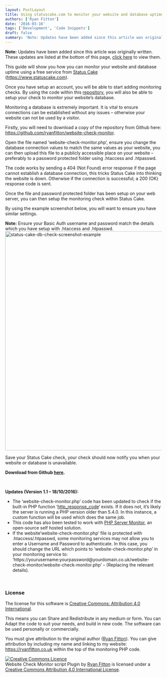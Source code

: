 ```yaml
---
layout: PostLayout
title: Using statuscake.com to monitor your website and database uptime
authors: ['Ryan Fitton']
date: '2016-03-16'
tags: ['Development', 'Code Snippets']
draft: false
summary: 'Note: Updates have been added since this article was originally written. These updates are listed at the bottom of this page, click here to view them. This guide will show you how you can monitor your website and database uptime using a free service from&nbsp;Status Cake (https://www.statuscake.com). Once you have setup an account, you will [&amp;hellip;]'
---
```


<p><strong>Note:</strong> Updates have been added since this article was originally written. These updates are listed at the bottom of this page, <a href="#article-updates">click here</a> to view them.</p>
<p>This guide will show you how you can monitor your website and database uptime using a free service from <a href="https://www.statuscake.com">Status Cake</a> (<a href="https://www.statuscake.com">https://www.statuscake.com</a>).</p>
<p>Once you have setup an account, you will be able to start adding monitoring checks. By using the code within this <a href="https://github.com/ryanfitton/website-check-monitor">repository</a>, you will also be able to setup your check to monitor your website&#8217;s database.</p>
<p>Monitoring a database is extremely important. It is vital to ensure connections can be established without any issues &#8211; otherwise your website can not be used by a visitor.</p>
<p>Firstly, you will need to download a copy of the repository from Github here: <a href="https://github.com/ryanfitton/website-check-monitor">https://github.com/ryanfitton/website-check-monitor</a>.</p>
<p>Open the file named &#8216;website-check-monitor.php&#8217;, ensure you change the database connection values to match the same values as your website, you can then upload this file to a publicly accessible place on your website &#8211; preferably to a password protected folder using .htaccess and .htpasswd.</p>
<p>The code works by sending a 404 (Not Found) error response if the page cannot establish a database connection, this tricks Status Cake into thinking the website is down. Otherwise if the connection is successful; a 200 (OK) response code is sent.</p>
<p>Once the file and password protected folder has been setup on your web server, you can then setup the monitoring check within Status Cake.</p>
<p>By using the example screenshot below, you will want to ensure you have similar settings.</p>
<p><strong>Note:</strong> Ensure your Basic Auth username and password match the details which you have setup with .htaccess and .htpasswd.<br />
<a href="https://ryanfitton.co.uk/wp-content/uploads/2016/02/status-cake-db-check-screenshot-example.png" rel="attachment wp-att-376"><img loading="lazy" class="alignnone size-large wp-image-376" src="https://ryanfitton.co.uk/wp-content/uploads/2016/02/status-cake-db-check-screenshot-example-1024x704.png" alt="status-cake-db-check-screenshot-example" width="1024" height="704" srcset="https://ryanfitton.co.uk/blog/wp-content/uploads/2016/02/status-cake-db-check-screenshot-example-1024x704.png 1024w, https://ryanfitton.co.uk/blog/wp-content/uploads/2016/02/status-cake-db-check-screenshot-example-300x206.png 300w, https://ryanfitton.co.uk/blog/wp-content/uploads/2016/02/status-cake-db-check-screenshot-example-768x528.png 768w, https://ryanfitton.co.uk/blog/wp-content/uploads/2016/02/status-cake-db-check-screenshot-example.png 1304w" sizes="(max-width: 1024px) 100vw, 1024px" /></a></p>
<p>Save your Status Cake check, your check should now notify you when your website or database is unavailable.</p>
<p><strong>Download from Github <a href="https://github.com/ryanfitton/website-check-monitor">here</a>.</strong></p>
<p>&nbsp;</p>
<p><span id="article-updates"><strong>Updates (Version 1.1 &#8211; 18/10/2016):</strong></span></p>
<ul>
<li>The &#8216;website-check-monitor.php&#8217; code has been updated to check if the built-in PHP function &#8216;<a href="http://php.net/manual/en/function.http-response-code.php">http_response_code</a>&#8216; exists. If it does not, it&#8217;s likely the server is running a PHP version older than 5.4.0. In this instance, a custom function will be used which does the same job.</li>
<li>This code has also been tested to work with <a href="http://www.phpservermonitor.org/" target="_blank" rel="noopener">PHP Server Monitor</a>, an open-source self hosted solution.</li>
<li>If the website&#8217;website-check-monitor.php&#8217; file is protected with .htaccess/.htpasswd, some monitoring services may not allow you to enter a Username and Password to authenticate. In this case, you should change the URL which points to &#8216;website-check-monitor.php&#8217; in your monitoring service to: &#8216;https://yourusername:yourpassword@yourdomain.co.uk/website-check-monitor/website-check-monitor.php&#8217; &#8211; (Replacing the relevant details).</li>
</ul>
<p>&nbsp;</p>
<h3>License</h3>
<p>The license for this software is <a href="https://creativecommons.org/licenses/by/4.0/">Creative Commons: Attribution 4.0 International</a>.</p>
<p>This means you can Share and Redistribute in any medium or form. You can Adapt the code to suit your needs, and build in new code. The software can be used personally or commercially.</p>
<p>You must give attribution to the original author (<a href="https://ryanfitton.co.uk">Ryan Fitton</a>). You can give attribution by including my name and linking to my website: <a href="https://ryanfitton.co.uk">https://ryanfitton.co.uk</a> within the top of the monitoring PHP code.</p>
<p><a href="http://creativecommons.org/licenses/by/4.0/" rel="license"><img style="border-width: 0;" src="https://i.creativecommons.org/l/by/4.0/88x31.png" alt="Creative Commons Licence" /></a><br />
Website Check Monitor script Plugin by <a href="https://ryanfitton.co.uk/blog/using-statuscake-com-to-monitor-your-website-and-database-uptime/" rel="cc:attributionURL">Ryan Fitton</a> is licensed under a <a href="http://creativecommons.org/licenses/by/4.0/" rel="license">Creative Commons Attribution 4.0 International License</a>.</p>